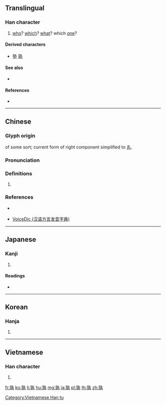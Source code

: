 ==Translingual==

===Han character===
{{Han char|rn=39|rad=子|as=08|sn=11|four=05417|canj=YDKNI|ids=⿰享丸}}

# [[who]]? [[which]]? [[what]]? which [[one]]?

====Derived characters====
* [[塾]] [[熟]]

====See also====
* {{l|mul|埶}} <!-- reasonably graphically similar; compare 熱, 熟-->

====References====
* {{Han ref|kx=0280.050|dkj=06995|dj=0549.030|hdz=21016.140|uh=5B70|ud=23408|bh=B145|bd=45381}}

----

==Chinese==
{{zh-forms}}

===Glyph origin===
{{Han etym}}
{{Han compound|享|丮|ls=ic}} of some sort; current form of right component simplified to [[丸]].

===Pronunciation===
{{zh-pron
|m=shú
|c=suk6
|h=pfs=su̍k
|mn=sio̍k 
|w=
|mc=y
|oc=y
|ma=
|cat=pron,det
}}

===Definitions===
{{zh-hanzi}}

# {{rfdef|lang=zh}}

===References===
* {{qualifier|Hakka}} {{R:hak:Lau 1997}}
* {{qualifier|Min Nan}} [http://cn.voicedic.com/ VoiceDic (汉语方言发音字典)]

----

==Japanese==

===Kanji===
{{ja-kanji|grade=|rs=子08}}

# {{defn|lang=ja|sort=子08}}

====Readings====
* {{ja-readings|on=[[じゅく]] (juku)|kun=[[たれ]] (tare), [[いずれ]] (izure)}}

----

==Korean==

===Hanja===
{{ko-hanja|hangeul=숙|rv=suk|mr=suk}}

# {{defn|lang=ko|sort=子08}}

----

==Vietnamese==

===Han character===
{{vi-readings|rs=子08|hanviet=thục}}

# {{defn|lang=vi|sort=子08}}

[[Category:Vietnamese Han tu]]

[[fr:孰]]
[[ko:孰]]
[[li:孰]]
[[hu:孰]]
[[mg:孰]]
[[ja:孰]]
[[pl:孰]]
[[th:孰]]
[[zh:孰]]